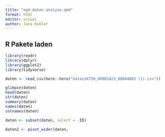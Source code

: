 ```yaml
---
title: "ogd-daten-analyse.qmd"
format: html
editor: visual
author: Jana Kobler
---
```


## R Pakete laden

```r
library(readr)
library(dplyr)
library(ggplot2)
library(tidyverse)
```

```r
daten <- read_csv(here::here("daten/KTZH_00002423_00004863 (1).csv"))

glimpse(daten)
head(daten)
str(daten)
summary(daten)
names(daten)
colnames(daten)
```

```r
daten <- subset(daten, select = -ID)

daten2 <- pivot_wider(daten,
          
```
